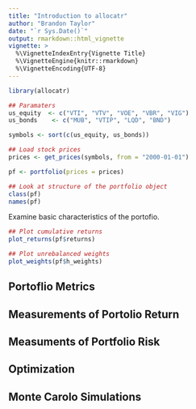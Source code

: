 ```yaml
---
title: "Introduction to allocatr"
author: "Brandon Taylor"
date: "`r Sys.Date()`"
output: rmarkdown::html_vignette
vignette: >
  %\VignetteIndexEntry{Vignette Title}
  %\VignetteEngine{knitr::rmarkdown}
  %\VignetteEncoding{UTF-8}
---
```


```r
library(allocatr)
```

```r
## Paramaters
us_equity  <- c("VTI", "VTV", "VOE", "VBR", "VIG")
us_bonds    <- c("MUB", "VTIP", "LQD", "BND")

symbols <- sort(c(us_equity, us_bonds))

## Load stock prices
prices <- get_prices(symbols, from = "2000-01-01")

pf <- portfolio(prices = prices)

## Look at structure of the portfolio object
class(pf)
names(pf)
```

Examine basic characteristics of the portofio.
```r
## Plot cumulative returns
plot_returns(pf$returns)

## Plot unrebalanced weights
plot_weights(pf$h_weights)
```

## Portoflio Metrics



## Measurements of Portolio Return



## Measuments of Portfolio Risk



## Optimization



## Monte Carolo Simulations

